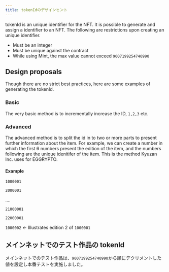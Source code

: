 ```yaml
---
title: tokenIdのデザインヒント
---
```

tokenId is an unique identifier for the NFT.
It is possible to generate and assign a identifier to an NFT.
The following are restrictions upon creating an unique identifier.

- Must be an integer
- Must be unique against the contract
- While using Mint, the max value cannot exceed `9007199254740990`


## Design proposals

Though there are no strict best practices, here are some examples of generating the tokenId.

### Basic

The very basic method is to incrementally increase the ID, `1,2,3` etc.

### Advanced
The advanced method is to split the id in to two or more parts to present further information about the item.
For example, we can create a number in which the first 6 numbers present the edition of the item, and the numbers following are the unique idenitifer of the item.
This is the method Kyuzan Inc. uses for EGGRYPTO.


#### Example

`1000001`

`2000001`

....

`21000001`

`22000001`

`1000002` <-  Illustrates edition 2 of `1000001` 

## メインネットでのテスト作品の tokenId

メインネットでのテスト作品は、`9007199254740990`から順にデクリメントした値を設定し本番テストを実施しました。
